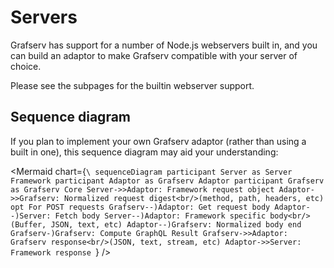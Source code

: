 
# Servers

Grafserv has support for a number of Node.js webservers built in, and you can
build an adaptor to make Grafserv compatible with your server of choice.

Please see the subpages for the builtin webserver support.

## Sequence diagram

If you plan to implement your own Grafserv adaptor (rather than using a built
in one), this sequence diagram may aid your understanding:

<Mermaid chart={`\
sequenceDiagram
  participant Server as Server Framework
  participant Adaptor as Grafserv Adaptor
  participant Grafserv as Grafserv Core
  Server->>Adaptor: Framework request object
  Adaptor->>Grafserv: Normalized request digest<br/>(method, path, headers, etc)
  opt For POST requests
    Grafserv--)Adaptor: Get request body
    Adaptor--)Server: Fetch body
    Server--)Adaptor: Framework specific body<br/>(Buffer, JSON, text, etc)
    Adaptor--)Grafserv: Normalized body
  end
  Grafserv-)Grafserv: Compute GraphQL Result
  Grafserv->>Adaptor: Grafserv response<br/>(JSON, text, stream, etc)
  Adaptor->>Server: Framework response
`} />
